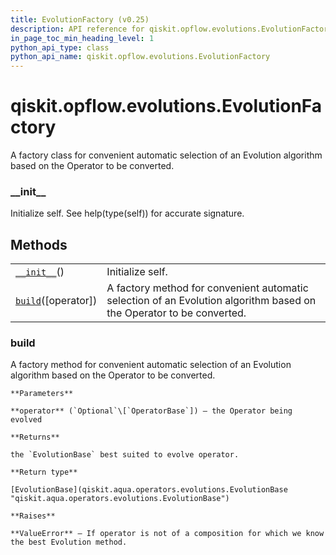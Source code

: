 ```yaml
---
title: EvolutionFactory (v0.25)
description: API reference for qiskit.opflow.evolutions.EvolutionFactory in qiskit v0.25
in_page_toc_min_heading_level: 1
python_api_type: class
python_api_name: qiskit.opflow.evolutions.EvolutionFactory
---
```


<span id="qiskit-opflow-evolutions-evolutionfactory" />

# qiskit.opflow\.evolutions.EvolutionFactory

<Class id="qiskit.opflow.evolutions.EvolutionFactory" isDedicatedPage={true} github="https://github.com/qiskit/qiskit/tree/stable/0.17/qiskit/opflow/evolutions/evolution_factory.py" signature="EvolutionFactory" modifiers="class">
  A factory class for convenient automatic selection of an Evolution algorithm based on the Operator to be converted.

  ### \_\_init\_\_

  <Function id="qiskit.opflow.evolutions.EvolutionFactory.__init__" signature="__init__()">
    Initialize self. See help(type(self)) for accurate signature.
  </Function>

  ## Methods

  |                                                                                                                            |                                                                                                                      |
  | -------------------------------------------------------------------------------------------------------------------------- | -------------------------------------------------------------------------------------------------------------------- |
  | [`__init__`](#qiskit.opflow.evolutions.EvolutionFactory.__init__ "qiskit.opflow.evolutions.EvolutionFactory.__init__")()   | Initialize self.                                                                                                     |
  | [`build`](#qiskit.opflow.evolutions.EvolutionFactory.build "qiskit.opflow.evolutions.EvolutionFactory.build")(\[operator]) | A factory method for convenient automatic selection of an Evolution algorithm based on the Operator to be converted. |

  ### build

  <Function id="qiskit.opflow.evolutions.EvolutionFactory.build" signature="build(operator=None)" modifiers="static">
    A factory method for convenient automatic selection of an Evolution algorithm based on the Operator to be converted.

    **Parameters**

    **operator** (`Optional`\[`OperatorBase`]) – the Operator being evolved

    **Returns**

    the `EvolutionBase` best suited to evolve operator.

    **Return type**

    [EvolutionBase](qiskit.aqua.operators.evolutions.EvolutionBase "qiskit.aqua.operators.evolutions.EvolutionBase")

    **Raises**

    **ValueError** – If operator is not of a composition for which we know the best Evolution method.
  </Function>
</Class>

